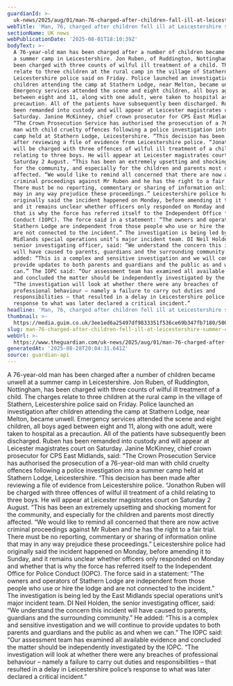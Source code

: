 ```yaml
---
guardianId: >-
  uk-news/2025/aug/01/man-76-charged-after-children-fall-ill-at-leicestershire-summer-camp
webTitle: 'Man, 76, charged after children fell ill at Leicestershire summer camp'
sectionName: UK news
webPublicationDate: '2025-08-01T18:10:39Z'
bodyText: >-
  A 76-year-old man has been charged after a number of children became unwell at
  a summer camp in Leicestershire. Jon Ruben, of Ruddington, Nottingham, has
  been charged with three counts of wilful ill treatment of a child. The charges
  relate to three children at the rural camp in the village of Stathern,
  Leicestershire police said on Friday. Police launched an investigation after
  children attending the camp at Stathern Lodge, near Melton, became unwell.
  Emergency services attended the scene and eight children, all boys aged
  between eight and 11, along with one adult, were taken to hospital as a
  precaution. All of the patients have subsequently been discharged. Ruben has
  been remanded into custody and will appear at Leicester magistrates court on
  Saturday. Janine McKinney, chief crown prosecutor for CPS East Midlands, said:
  “The Crown Prosecution Service has authorised the prosecution of a 76-year-old
  man with child cruelty offences following a police investigation into a summer
  camp held at Stathern Lodge, Leicestershire. “This decision has been made
  after reviewing a file of evidence from Leicestershire police. “Jonathon Ruben
  will be charged with three offences of wilful ill treatment of a child
  relating to three boys. He will appear at Leicester magistrates court on
  Saturday 2 August. “This has been an extremely upsetting and shocking moment
  for the community, and especially for the children and parents most directly
  affected. “We would like to remind all concerned that there are now active
  criminal proceedings against Mr Ruben and he has the right to a fair trial.
  There must be no reporting, commentary or sharing of information online that
  may in any way prejudice these proceedings.” Leicestershire police had
  originally said the incident happened on Monday, before amending it to Sunday,
  and it remains unclear whether officers only responded on Monday and whether
  that is why the force has referred itself to the Independent Office for Police
  Conduct (IOPC). The force said in a statement: “The owners and operators of
  Stathern Lodge are independent from those people who use or hire the lodge and
  are not connected to the incident.” The investigation is being led by the East
  Midlands special operations unit’s major incident team. DI Neil Holden, the
  senior investigating officer, said: “We understand the concern this incident
  will have caused to parents, guardians and the surrounding community.” He
  added: “This is a complex and sensitive investigation and we will continue to
  provide updates to both parents and guardians and the public as and when we
  can.” The IOPC said: “Our assessment team has examined all available evidence
  and concluded the matter should be independently investigated by the IOPC.
  “The investigation will look at whether there were any breaches of
  professional behaviour – namely a failure to carry out duties and
  responsibilities – that resulted in a delay in Leicestershire police’s
  response to what was later declared a critical incident.”
headline: 'Man, 76, charged after children fell ill at Leicestershire summer camp'
thumbnail: >-
  https://media.guim.co.uk/3ee1ed6a25497df9833351f536ce69b347fb7180/500_0_5000_4000/500.jpg
slug: man-76-charged-after-children-fell-ill-at-leicestershire-summer-camp
webUrl: >-
  https://www.theguardian.com/uk-news/2025/aug/01/man-76-charged-after-children-fall-ill-at-leicestershire-summer-camp
generatedAt: '2025-08-28T20:04:31.641Z'
source: guardian-api
---
```

A 76-year-old man has been charged after a number of children became unwell at a summer camp in Leicestershire. Jon Ruben, of Ruddington, Nottingham, has been charged with three counts of wilful ill treatment of a child. The charges relate to three children at the rural camp in the village of Stathern, Leicestershire police said on Friday. Police launched an investigation after children attending the camp at Stathern Lodge, near Melton, became unwell. Emergency services attended the scene and eight children, all boys aged between eight and 11, along with one adult, were taken to hospital as a precaution. All of the patients have subsequently been discharged. Ruben has been remanded into custody and will appear at Leicester magistrates court on Saturday. Janine McKinney, chief crown prosecutor for CPS East Midlands, said: “The Crown Prosecution Service has authorised the prosecution of a 76-year-old man with child cruelty offences following a police investigation into a summer camp held at Stathern Lodge, Leicestershire. “This decision has been made after reviewing a file of evidence from Leicestershire police. “Jonathon Ruben will be charged with three offences of wilful ill treatment of a child relating to three boys. He will appear at Leicester magistrates court on Saturday 2 August. “This has been an extremely upsetting and shocking moment for the community, and especially for the children and parents most directly affected. “We would like to remind all concerned that there are now active criminal proceedings against Mr Ruben and he has the right to a fair trial. There must be no reporting, commentary or sharing of information online that may in any way prejudice these proceedings.” Leicestershire police had originally said the incident happened on Monday, before amending it to Sunday, and it remains unclear whether officers only responded on Monday and whether that is why the force has referred itself to the Independent Office for Police Conduct (IOPC). The force said in a statement: “The owners and operators of Stathern Lodge are independent from those people who use or hire the lodge and are not connected to the incident.” The investigation is being led by the East Midlands special operations unit’s major incident team. DI Neil Holden, the senior investigating officer, said: “We understand the concern this incident will have caused to parents, guardians and the surrounding community.” He added: “This is a complex and sensitive investigation and we will continue to provide updates to both parents and guardians and the public as and when we can.” The IOPC said: “Our assessment team has examined all available evidence and concluded the matter should be independently investigated by the IOPC. “The investigation will look at whether there were any breaches of professional behaviour – namely a failure to carry out duties and responsibilities – that resulted in a delay in Leicestershire police’s response to what was later declared a critical incident.”
